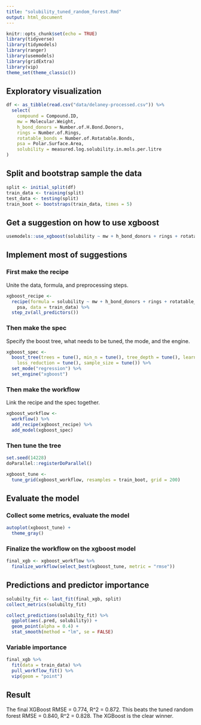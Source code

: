 ```yaml
---
title: "solubility_tuned_random_forest.Rmd"
output: html_document
---
```


```r
knitr::opts_chunk$set(echo = TRUE)
library(tidyverse)
library(tidymodels)
library(ranger)
library(usemodels)
library(gridExtra)
library(vip)
theme_set(theme_classic())
```
## Exploratory visualization

``` r
df <- as_tibble(read.csv("data/delaney-processed.csv")) %>%
  select(
    compound = Compound.ID, 
    mw = Molecular.Weight, 
    h_bond_donors = Number.of.H.Bond.Donors, 
    rings = Number.of.Rings, 
    rotatable_bonds = Number.of.Rotatable.Bonds, 
    psa = Polar.Surface.Area, 
    solubility = measured.log.solubility.in.mols.per.litre
)
```

## Split and bootstrap sample the data

```r
split <- initial_split(df)
train_data <- training(split)
test_data <- testing(split)
train_boot <- bootstraps(train_data, times = 5)
```

## Get a suggestion on how to use xgboost

```r
usemodels::use_xgboost(solubility ~ mw + h_bond_donors + rings + rotatable_bonds + psa, data = train_data)
```

## Implement most of suggestions

### First make the recipe

Unite the data, formula, and preprocessing steps.

```r
xgboost_recipe <- 
  recipe(formula = solubility ~ mw + h_bond_donors + rings + rotatable_bonds + 
    psa, data = train_data) %>% 
  step_zv(all_predictors()) 
```

### Then make the spec

Specify the boost tree, what needs to be tuned, the mode, and the engine.

```r
xgboost_spec <- 
  boost_tree(trees = tune(), min_n = tune(), tree_depth = tune(), learn_rate = tune(), 
    loss_reduction = tune(), sample_size = tune()) %>% 
  set_mode("regression") %>% 
  set_engine("xgboost") 
```

### Then make the workflow

Link the recipe and the spec together.

```r
xgboost_workflow <- 
  workflow() %>% 
  add_recipe(xgboost_recipe) %>% 
  add_model(xgboost_spec) 
```

### Then tune the tree

```r
set.seed(14228)
doParallel::registerDoParallel()

xgboost_tune <-
  tune_grid(xgboost_workflow, resamples = train_boot, grid = 200)
```

## Evaluate the model

### Collect some metrics, evaluate the model

```r
autoplot(xgboost_tune) +
  theme_gray()
```

### Finalize the workflow on the xgboost model

```r
final_xgb <- xgboost_workflow %>%
  finalize_workflow(select_best(xgboost_tune, metric = "rmse"))
```

## Predictions and predictor importance

```r
solubilty_fit <- last_fit(final_xgb, split)
collect_metrics(solubilty_fit)
```

```r
collect_predictions(solubilty_fit) %>%
  ggplot(aes(.pred, solubility)) +
  geom_point(alpha = 0.4) +
  stat_smooth(method = "lm", se = FALSE)
```

### Variable importance

```r
final_xgb %>%
  fit(data = train_data) %>%
  pull_workflow_fit() %>%
  vip(geom = "point")
```

## Result

The final XGBoost RMSE = 0.774, R^2 = 0.872. This beats the tuned random forest RMSE = 0.840, R^2 = 0.828. The XGBoost is the clear winner.

